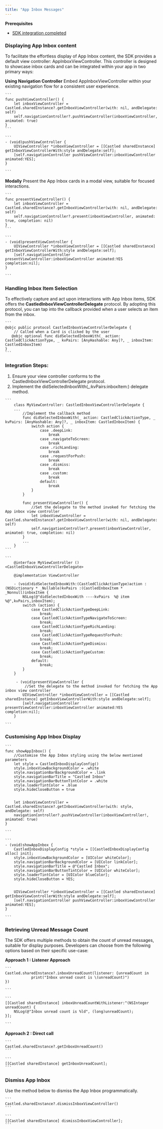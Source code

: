 ```yaml
---
title: "App Inbox Messages"
---
```


<Info>

**Prerequisites**

- [SDK integration completed](/developer-resources/sdk-integration/ios/getting-started)

</Info>

### Displaying App Inbox content

To facilitate the effortless display of App Inbox content, the SDK provides a default view controller: AppInboxViewController. This controller is designed to showcase inbox cards and can be integrated within your app in two primary ways:

**Using Navigation Controller**
Embed AppInboxViewController within your existing navigation flow for a consistent user experience.

<Tabs>
  <Tab title="Swift">

    ```
    func pushViewController() {
        let inboxViewController = Castled.sharedInstance?.getInboxViewController(with: nil, andDelegate: self)
        self.navigationController?.pushViewController(inboxViewController, animated: true)
    }
    ```
  </Tab>
  <Tab title="Objective C">

    ```
    - (void)pushViewController {
        UIViewController *inboxViewController = [[Castled sharedInstance] getInboxViewControllerWith:style andDelegate:self];
        [self.navigationController pushViewController:inboxViewController animated:YES];
    }

    ```
  </Tab>
</Tabs>

**Modally**
Present the App Inbox cards in a modal view, suitable for focused interactions.

<Tabs>
  <Tab title="Swift">

    ```
    func presentViewController() {
        let inboxViewController = Castled.sharedInstance?.getInboxViewController(with: nil, andDelegate: self)
        self.navigationController?.present(inboxViewController, animated: true, completion: nil)
    }
    ```
  </Tab>
  <Tab title="Objective C">

    ```
    - (void)presentViewController {
        UIViewController *inboxViewController = [[Castled sharedInstance] getInboxViewControllerWith:style andDelegate:self];
        [self.navigationController presentViewController:inboxViewController animated:YES completion:nil];
    }

    ```
  </Tab>
</Tabs>

### Handling Inbox Item Selection

To effectively capture and act upon interactions with App Inbox items, SDK offers the **CastledInboxViewControllerDelegate** protocol. By adopting this protocol, you can tap into the callback provided when a user selects an item from the inbox.

<Tabs>
  <Tab title="Swift">

    ```
    @objc public protocol CastledInboxViewControllerDelegate {
        // Called when a Card is clicked by the user
       @objc optional func didSelectedInboxWith(_ action: CastledClickActionType, _ kvPairs: [AnyHashable: Any]?, _ inboxItem: CastledInboxItem) 
    }
    ```
  </Tab>
</Tabs>

### Integration Steps:

1. Ensure your view controller conforms to the CastledInboxViewControllerDelegate protocol.
2. Implement the didSelectedInboxWith(_:kvPairs:inboxItem:) delegate method.

<Tabs>
  <Tab title="Swift">

    ```
        class MyViewController: CastledInboxViewControllerDelegate {
        ...
            //Implement the callback method
            func didSelectedInboxWith(_ action: CastledClickActionType, _ kvPairs: [AnyHashable: Any]?, _ inboxItem: CastledInboxItem) {
                switch action {
                    case .deepLink:
                        break
                    case .navigateToScreen:
                        break
                    case .richLanding:
                        break
                    case .requestForPush:
                        break
                    case .dismiss:
                        break
                    case .custom:
                        break
                    default:
                        break
                }
            }

            func presentViewController() {
                //Set the delegate to the method invoked for fetching the App inbox view controller
                let inboxViewController = Castled.sharedInstance?.getInboxViewController(with: nil, andDelegate: self)
                self.navigationController?.present(inboxViewController, animated: true, completion: nil)
            }
            ...          
        }
    ```
  </Tab>
  <Tab title="Objective C">

    ```
        @interface MyViewController () <CastledInboxViewControllerDelegate>

        @implementation ViewController

        - (void)didSelectedInboxWith:(CastledClickActionType)action :(NSDictionary * _Nullable)kvPairs :(CastledInboxItem * _Nonnull)inboxItem {
            NSLog(@"didSelectedInboxWith ----kvPairs  %@ item %@",kvPairs,inboxItem);
            switch (action) {
                case CastledClickActionTypeDeepLink:
                    break;
                case CastledClickActionTypeNavigateToScreen:
                    break;
                case CastledClickActionTypeRichLanding:
                    break;
                case CastledClickActionTypeRequestForPush:
                    break;
                case CastledClickActionTypeDismiss:
                    break;
                case CastledClickActionTypeCustom:
                    break;
                default:
                    break;
            }
        }

         - (void)presentViewController {
             //Set the delegate to the method invoked for fetching the App inbox view controller
            UIViewController *inboxViewController = [[Castled sharedInstance] getInboxViewControllerWith:style andDelegate:self];
            [self.navigationController presentViewController:inboxViewController animated:YES completion:nil];
        }

    ```
  </Tab>
</Tabs>

### Customising App Inbox Display

<Tabs>
  <Tab title="Swift">

    ```
    func showAppInbox() {
        //Customise the App Inbox styling using the below mentioned parameters
        let style = CastledInboxDisplayConfig()
        style.inboxViewBackgroundColor = .white
        style.navigationBarBackgroundColor = .link
        style.navigationBarTitle = "Castled Inbox"
        style.navigationBarButtonTintColor = .white
        style.loaderTintColor = .blue
        style.hideCloseButton = true


        let inboxViewController = Castled.sharedInstance?.getInboxViewController(with: style, andDelegate: self)
        navigationController?.pushViewController(inboxViewController!, animated: true)
    }

    ```
  </Tab>
  <Tab title="Objective C">

    ```
    - (void)showAppInbox {
        CastledInboxDisplayConfig *style = [[CastledInboxDisplayConfig alloc] init];
        style.inboxViewBackgroundColor = [UIColor whiteColor];
        style.navigationBarBackgroundColor = [UIColor linkColor];
        style.navigationBarTitle = @"Castled Inbox";
        style.navigationBarButtonTintColor = [UIColor whiteColor];
        style.loaderTintColor = [UIColor blueColor];
        style.hideCloseButton = YES;


        UIViewController *inboxViewController = [[Castled sharedInstance] getInboxViewControllerWith:style andDelegate:self];
        [self.navigationController pushViewController:inboxViewController animated:YES];
    }

    ```
  </Tab>
</Tabs>


### Retrieving Unread Message Count

The SDK offers multiple methods to obtain the count of unread messages, suitable for display purposes. Developers can choose from the following options based on their specific use-case:

**Approach 1 : Listener Approach**
<Tabs>
  <Tab title="Swift">

    ```
    Castled.sharedInstance?.inboxUnreadCount(listener: {unreadCount in
                print("Inbox unread count is \(unreadCount)")
    })

    ```
  </Tab>
  <Tab title="Objective C">

    ```
    [[Castled sharedInstance] inboxUnreadCountWithListener:^(NSInteger unreadCount) {
        NSLog(@"Inbox unread count is %ld", (long)unreadCount);
    }];

    ```
  </Tab>
</Tabs>

**Approach 2 : Direct call**
<Tabs>
  <Tab title="Swift">

    ```
    Castled.sharedInstance?.getInboxUnreadCount()
    ```
  </Tab>
  <Tab title="Objective C">

    ```
    [[Castled sharedInstance] getInboxUnreadCount];
    ```
  </Tab>
</Tabs>

### Dismiss App Inbox

Use the method below to dismiss the App Inbox programmatically.

<Tabs>
  <Tab title="Swift">

    ```
    Castled.sharedInstance?.dismissInboxViewController()
    ```
  </Tab>
  <Tab title="Objective C">

    ```
    [[Castled sharedInstance] dismissInboxViewController];
    ```
  </Tab>
</Tabs>




